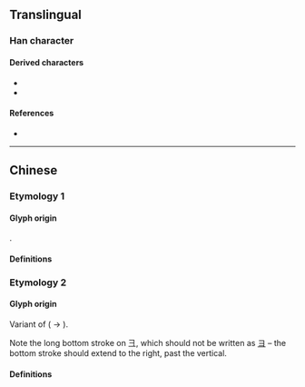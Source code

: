 {{also|彔}}
{{character info}}
==Translingual==
{{Han simplified forms|錄|録|录}}

===Han character===
{{Han char|rn=58|rad=彐|as=05|sn=8|four=|canj=NMME|ids=⿱彐氺}}

====Derived characters====
* {{l|mul|[[㖨]], [[娽]], [[𡸮]], [[𢮑]], [[渌]], [[𤟘]], [[逯]], [[㫽]], [[椂]], [[𬆚]], [[琭]], [[禄]], [[䐂]], [[睩]], [[碌]], [[䘵]], [[粶]], [[緑]]([[绿]]), [[䎑]], [[䎼]], [[觮]], [[趢]], [[䟿]], [[醁]], [[𨲒]], [[録]], [[䩮]], [[騄]]([[𫘧]]), [[䱚]]([[𮬠]]), [[鵦]], [[龣]]}}
* {{l|mul|[[剥]], [[䚄]], [[盝]], [[㟤]], [[菉]], [[𭦧]], [[氯]], [[𦋔]], [[𦋏]], [[箓]], [[䰁]], [[𥼙]], [[邍]]}}

====References====
* {{Han ref|kx=0362.111|hdz=20960.180|uh=5F55|ud=24405}}

----

==Chinese==

===Etymology 1===

====Glyph origin====
{{Han simp|錄|f=釒|t=&nbsp;|f2=彑|t2=彐}}.

====Definitions====
{{zh-see|錄}}

===Etymology 2===

====Glyph origin====
Variant of {{l|zh|彔}} ({{l|zh|彑}} → {{l|zh|彐}}).

Note the long bottom stroke on 彐, which should not be written as [[ヨ]] – the bottom stroke should extend to the right, past the vertical.

====Definitions====
{{zh-see|彔|sv}}